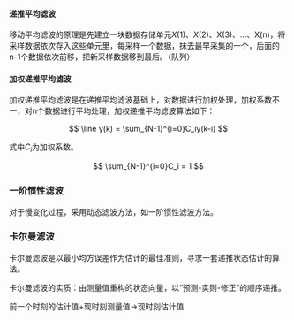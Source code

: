 
<WordCount>

#### 递推平均滤波

移动平均滤波的原理是先建立一块数据存储单元$X(1)$、$X(2)$、X(3)、...、X(n)，将采样数据依次存入这些单元里，每采样一个数据，抹去最早采集的一个，后面的n-1个数据依次前移，把新采样数据移到最后。（队列）

#### 加权递推平均滤波

加权递推平均滤波是在递推平均滤波基础上，对数据进行加权处理，加权系数不一，对n个数据进行平均处理，加权递推平均滤波算法如下：

$$
\line y(k) = \sum_{N-1}^{i=0}C_iy(k-i)
$$

式中$C_i$为加权系数。

$$
\sum_{N-1}^{i=0}C_i = 1
$$

### 一阶惯性滤波

对于慢变化过程，采用动态滤波方法，如一阶惯性滤波方法。

### 卡尔曼滤波

卡尔曼滤波是以最小均方误差作为估计的最佳准则，寻求一套递推状态估计的算法。

卡尔曼滤波的实质：由测量值重构的状态向量，以“预测-实则-修正”的顺序递推。

前一个时刻的估计值+现时刻测量值->现时刻估计值

</WordCount>